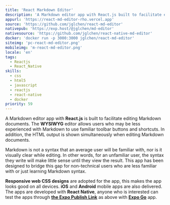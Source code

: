 ```yaml
---
title: 'React Markdown Editor'
description: 'A Markdown editor app with React.js built to facilitate editing Markdown documents'
appurl: 'https://react-md-editor-rho.vercel.app'
source: 'https://github.com/jglchen/react-md-editor'
nativepub: 'https://exp.host/@jglchen/md-editor'
nativesource: 'https://github.com/jglchen/react-native-md-editor'
docker: 'docker run -p 3000:3000 jglchen/react-md-editor'
siteimg: 'pc-react-md-editor.png'
mobileimg: 'm-react-md-editor.png'
locale: 'en'
tags:
  - Reactjs
  - React_Native
skills:
  - css
  - html5
  - javascript
  - reactjs
  - react-native
  - docker
priority: 59
---
```


A Markdown editor app with **React.js** is built to facilitate editing Markdown documents. The **WYSIWYG** editor allows users who may be less experienced with Markdown to use familiar toolbar buttons and shortcuts. In addition, the HTML output is shown simultaneously when editing Markdown documents.

Markdown is not a syntax that an average user will be familiar with, nor is it visually clear while editing. In other words, for an unfamiliar user, the syntax they write will make little sense until they view the result. This app has been designed to bridge this gap for non-technical users who are less familiar with or just learning Markdown syntax.

**Responsive web CSS designs** are adopted for the app, this makes the app looks good on all devices. **iOS** and **Android** mobile apps are also delivered. The apps are developed with **React Native**, anyone who is interested can test the apps through **[the Expo Publish Link](https://expo.dev/@jglchen/md-editor)** as above with **[Expo Go](https://expo.dev/client)** app.




